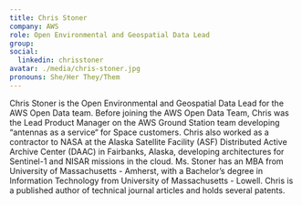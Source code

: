 ```yaml
---
title: Chris Stoner
company: AWS
role: Open Environmental and Geospatial Data Lead
group:
social:
  linkedin: chrisstoner 
avatar: ./media/chris-stoner.jpg
pronouns: She/Her They/Them
---
```

Chris Stoner is the Open Environmental and Geospatial Data Lead for the AWS Open Data team. Before joining the AWS Open Data Team, Chris was the Lead Product Manager on the AWS Ground Station team developing “antennas as a service“ for Space customers. Chris also worked as a contractor to NASA at the Alaska Satellite Facility (ASF) Distributed Active Archive Center (DAAC) in Fairbanks, Alaska, developing architectures for Sentinel-1 and NISAR missions in the cloud. Ms. Stoner has an MBA from University of Massachusetts - Amherst, with a Bachelor’s degree in Information Technology from University of Massachusetts - Lowell. Chris is a published author of technical journal articles and holds several patents.